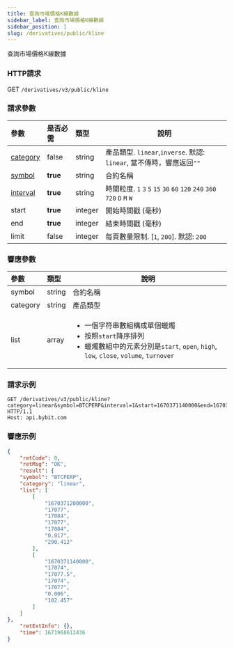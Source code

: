 ```yaml
---
title: 查詢市場價格K線數據
sidebar_label: 查詢市場價格K線數據
sidebar_position: 1
slug: /derivatives/public/kline
---
```


查詢市場價格K線數據

### HTTP請求
GET `/derivatives/v3/public/kline`

### 請求參數
| 參數 | 是否必需 | 類型 | 說明|
|:----- |:-------|:-----|------ |
|[category](../enum#category) |false |string |產品類型. `linear`,`inverse`. 默認: `linear`, 當不傳時，響應返回`""`|
|[symbol](../enum#symbol) |<b>true</b> |string |合約名稱|
|[interval](../enum#interval) |<b>true</b> |string |時間粒度. `1` `3` `5` `15` `30` `60` `120` `240` `360` `720` `D` `M` `W`  |
|start |<b>true</b> |integer |開始時間戳 (毫秒)|
|end |<b>true</b> |integer |結束時間戳 (毫秒)|
|limit |false |integer |每頁數量限制. [`1`, `200`]. 默認: `200`|

### 響應參數
| 參數 | 類型 | 說明|
|:----- |:-----|----- |
|symbol |string |合約名稱 |
|category |string |產品類型|
|list |array |<ul><li>一個字符串數組構成單個蠟燭</li><li>按照`start`降序排列</li><li>蠟燭數組中的元素分別是`start`, `open`, `high`, `low`, `close`, `volume`, `turnover`</li> </ul>|

### 請求示例

<Tabs>
<TabItem value="console-linear" label="linear">

```http
GET /derivatives/v3/public/kline?category=linear&symbol=BTCPERP&interval=1&start=1670371140000&end=1670371200000 HTTP/1.1
Host: api.bybit.com
```

</TabItem>
</Tabs>

### 響應示例

<Tabs>
<TabItem value="js linear" label="linear">

```json
{
    "retCode": 0,
    "retMsg": "OK",
    "result": {
    "symbol": "BTCPERP",
    "category": "linear",
    "list": [
        [
            "1670371200000",
            "17077",
            "17084",
            "17077",
            "17084",
            "0.017",
            "290.412"
        ],
        [
            "1670371140000",
            "17074",
            "17077.5",
            "17074",
            "17077",
            "0.006",
            "102.457"
        ]
    ]
},
    "retExtInfo": {},
    "time": 1671968612436
}
```
</TabItem>
</Tabs>